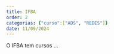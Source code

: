 ```yaml
---
title: IFBA
order: 2
categorias: {"curso":["ADS", "REDES"]}
date: 11/09/2024
---
```


O IFBA tem cursos ...
